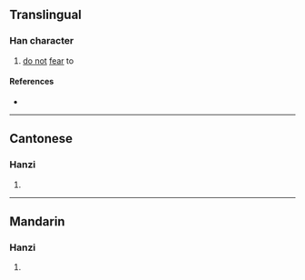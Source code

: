 {{character info/new}}
==Translingual==

===Han character===
{{Han char|rn=9|rad=人|as=11|sn=13|four=|canj=OYCB|ids=⿰亻啇}}

# [[do not]] [[fear]] to

====References====
* {{Han ref|kx=0115.150|hdz=10214.090|uh=3480|ud=13440}}

----

==Cantonese==

===Hanzi===
{{yue-hanzi|jyut=cim4, cip3, zak6|y=chim4, chip3, jak6}}

# {{defn|lang=yue|sort=人11}}

----

==Mandarin==

===Hanzi===
{{cmn-hanzi|pin=[[zhāi]] ([[zhai1]]), [[zhǎ]] ([[zha3]])|wg=chai<sup>1</sup>, cha<sup>3</sup>}}

# {{defn|lang=cmn|sort=人11}}
